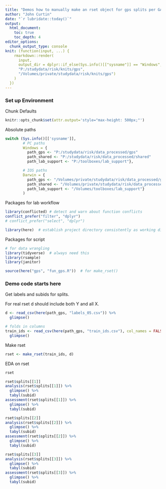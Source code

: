 ```yaml
---
title: "Demos how to manually make an rset object for gps splits per GA tech splits"
author: "John Curtin"
date: "`r lubridate::today()`"
output: 
  html_document:
    toc: true 
    toc_depth: 4
editor_options: 
  chunk_output_type: console
knit: (function(input, ...) {
    rmarkdown::render(
      input,
      output_dir = dplyr::if_else(Sys.info()[["sysname"]] == "Windows",
      "P:/studydata/risk/knits/gps", 
      "/Volumes/private/studydata/risk/knits/gps")
    )
  })
---
```


### Set up Environment

Chunk Defaults
```r
knitr::opts_chunk$set(attr.output='style="max-height: 500px;"')
```

Absolute paths
```r

switch (Sys.info()[['sysname']],
        # PC paths
        Windows = {
          path_gps <- "P:/studydata/risk/data_processed/gps"
          path_shared <- "P:/studydata/risk/data_processed/shared"
          path_lab_support <- "P:/toolboxes/lab_support"},

        # IOS paths
        Darwin = {
          path_gps <- "/Volumes/private/studydata/risk/data_processed/gps"
          path_shared <- "/Volumes/private/studydata/risk/data_processed/shared"
          path_lab_support <- "/Volumes/toolboxes/lab_support"}
        )
```


Packages for lab workflow 
```r

library(conflicted) # detect and warn about function conflicts
conflict_prefer("filter", "dplyr")
# conflict_prefer("select", "dplyr")

library(here)  # establish project directory consistently as working directory
```

Packages for script
```r

# for data wrangling
library(tidyverse)  # always need this
library(rsample)
library(janitor)

source(here("gps", "fun_gps.R"))  # for make_rset()
```


### Demo code starts here

Get labels and subids for splits. 

For real rset d should include both Y and all X.
```r
d <- read_csv(here(path_gps, "labels_05.csv")) %>% 
  glimpse()

# folds in columns
train_ids <- read_csv(here(path_gps, "train_ids.csv"), col_names = FALSE) %>% 
  glimpse()
```

Make rset
```r
rset <- make_rset(train_ids, d)
```

EDA on rset
```r
rset

rset$splits[[1]]
analysis(rset$splits[[1]]) %>% 
  glimpse() %>% 
  tabyl(subid)
assessment(rset$splits[[1]]) %>% 
  glimpse() %>% 
  tabyl(subid)

rset$splits[[2]]
analysis(rset$splits[[2]]) %>% 
  glimpse() %>% 
  tabyl(subid)
assessment(rset$splits[[2]]) %>% 
  glimpse() %>% 
  tabyl(subid)

rset$splits[[3]]
analysis(rset$splits[[3]]) %>% 
  glimpse() %>% 
  tabyl(subid)
assessment(rset$splits[[3]]) %>% 
  glimpse() %>% 
  tabyl(subid)
```